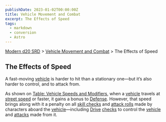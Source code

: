 ```yaml
---
publishDate: 2023-01-02T00:00:00Z
title: Vehicle Movement and Combat
excerpt: The Effects of Speed
tags:
  - markdown
  - conversion
  - Astro
---
```


[Modern d20 SRD](/#modernD20) > [Vehicle Movement and Combat](modern-d20-srd-vehicle-movement-and-combat-index) > The Effects of Speed

## The Effects of Speed

A fast-moving [vehicle](modern-d20-srd-equipment-equipment-vehicles) is harder
to hit than a stationary one—but it’s also harder to control, and to attack
from.

As shown on [Table: Vehicle Speeds and Modifiers](modern-d20-srd-vehicle-movement-and-combat-vehicle-speed), when a [vehicle](modern-d20-srd-equipment-equipment-vehicles) travels at [street speed](modern-d20-srd-vehicle-movement-and-combat-declaring-speed) or faster, it gains a bonus to
[Defense](modern-d20-srd-combat-defense). However, that speed brings along
with it a penalty on all [skill checks](modern-d20-srd-skills-skill-basics)
and [attack rolls](modern-d20-srd-combat-attack-roll) made by characters
aboard the [vehicle](modern-d20-srd-equipment-equipment-vehicles)—including
[Drive](modern-d20-srd-skills-drive) [checks](modern-d20-srd-skills-skill-basics) to control the [vehicle](modern-d20-srd-equipment-equipment-vehicles)
and [attacks](modern-d20-srd-combat-attack-actions) made from it.

